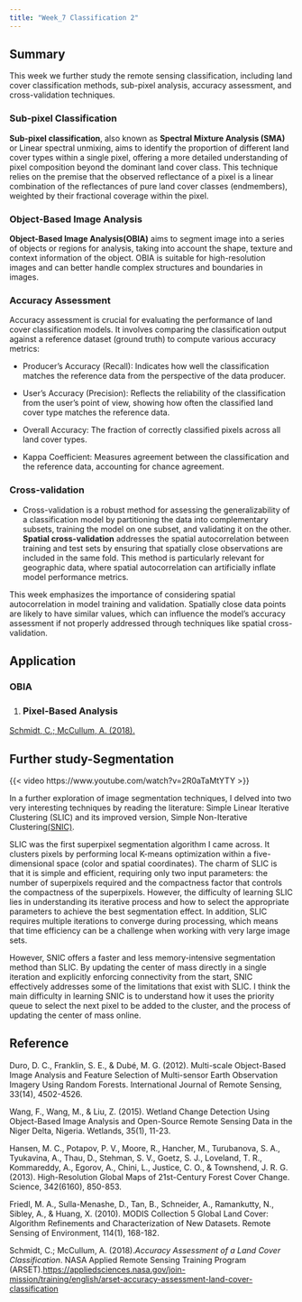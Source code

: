 ```yaml
---
title: "Week_7 Classification 2"
---
```


## Summary

This week we further study the remote sensing classification, including land cover classification methods, sub-pixel analysis, accuracy assessment, and cross-validation techniques.

### Sub-pixel Classification

**Sub-pixel classification**, also known as **Spectral Mixture Analysis (SMA)** or Linear spectral unmixing, aims to identify the proportion of different land cover types within a single pixel, offering a more detailed understanding of pixel composition beyond the dominant land cover class. This technique relies on the premise that the observed reflectance of a pixel is a linear combination of the reflectances of pure land cover classes (endmembers), weighted by their fractional coverage within the pixel.

### Object-Based Image Analysis
**Object-Based Image Analysis(OBIA)** aims to segment image into a series of objects or regions for analysis, taking into account the shape, texture and context information of the object. OBIA is suitable for high-resolution images and can better handle complex structures and boundaries in images.

### Accuracy Assessment 

Accuracy assessment is crucial for evaluating the performance of land cover classification models. It involves comparing the classification output against a reference dataset (ground truth) to compute various accuracy metrics:

-   Producer's Accuracy (Recall): Indicates how well the classification matches the reference data from the perspective of the data producer.

-   User's Accuracy (Precision): Reflects the reliability of the classification from the user's point of view, showing how often the classified land cover type matches the reference data.

-   Overall Accuracy: The fraction of correctly classified pixels across all land cover types.

-   Kappa Coefficient: Measures agreement between the classification and the reference data, accounting for chance agreement.

### Cross-validation 

-   Cross-validation is a robust method for assessing the generalizability of a classification model by partitioning the data into complementary subsets, training the model on one subset, and validating it on the other. **Spatial cross-validation** addresses the spatial autocorrelation between training and test sets by ensuring that spatially close observations are included in the same fold. This method is particularly relevant for geographic data, where spatial autocorrelation can artificially inflate model performance metrics.

This week emphasizes the importance of considering spatial autocorrelation in model training and validation. Spatially close data points are likely to have similar values, which can influence the model's accuracy assessment if not properly addressed through techniques like spatial cross-validation​​.

## Application
### OBIA
1. 
### Pixel-Based Analysis

[Schmidt, C.; McCullum, A. (2018).](https://appliedsciences.nasa.gov/sites/default/files/s2-final.pdf)


## Further study-Segmentation

{{< video https://www.youtube.com/watch?v=2R0aTaMtYTY >}}

In a further exploration of image segmentation techniques, I delved into two very interesting techniques by reading the literature: Simple Linear Iterative Clustering (SLIC) and its improved version, Simple Non-Iterative Clustering[(SNIC)](https://openaccess.thecvf.com/content_cvpr_2017/papers/Achanta_Superpixels_and_Polygons_CVPR_2017_paper.pdf).

SLIC was the first superpixel segmentation algorithm I came across. It clusters pixels by performing local K-means optimization within a five-dimensional space (color and spatial coordinates). The charm of SLIC is that it is simple and efficient, requiring only two input parameters: the number of superpixels required and the compactness factor that controls the compactness of the superpixels. However, the difficulty of learning SLIC lies in understanding its iterative process and how to select the appropriate parameters to achieve the best segmentation effect. In addition, SLIC requires multiple iterations to converge during processing, which means that time efficiency can be a challenge when working with very large image sets.

However, SNIC offers a faster and less memory-intensive segmentation method than SLIC. By updating the center of mass directly in a single iteration and explicitly enforcing connectivity from the start, SNIC effectively addresses some of the limitations that exist with SLIC. I think the main difficulty in learning SNIC is to understand how it uses the priority queue to select the next pixel to be added to the cluster, and the process of updating the center of mass online.

## Reference
Duro, D. C., Franklin, S. E., & Dubé, M. G. (2012). Multi-scale Object-Based Image Analysis and Feature Selection of Multi-sensor Earth Observation Imagery Using Random Forests. International Journal of Remote Sensing, 33(14), 4502-4526.

Wang, F., Wang, M., & Liu, Z. (2015). Wetland Change Detection Using Object-Based Image Analysis and Open-Source Remote Sensing Data in the Niger Delta, Nigeria. Wetlands, 35(1), 11-23.

Hansen, M. C., Potapov, P. V., Moore, R., Hancher, M., Turubanova, S. A., Tyukavina, A., Thau, D., Stehman, S. V., Goetz, S. J., Loveland, T. R., Kommareddy, A., Egorov, A., Chini, L., Justice, C. O., & Townshend, J. R. G. (2013). High-Resolution Global Maps of 21st-Century Forest Cover Change. Science, 342(6160), 850-853.

Friedl, M. A., Sulla-Menashe, D., Tan, B., Schneider, A., Ramankutty, N., Sibley, A., & Huang, X. (2010). MODIS Collection 5 Global Land Cover: Algorithm Refinements and Characterization of New Datasets. Remote Sensing of Environment, 114(1), 168-182.

Schmidt, C.; McCullum, A. (2018).*Accuracy Assessment of a Land Cover Classification*. NASA Applied Remote Sensing Training Program (ARSET).<https://appliedsciences.nasa.gov/join-mission/training/english/arset-accuracy-assessment-land-cover-classification>
